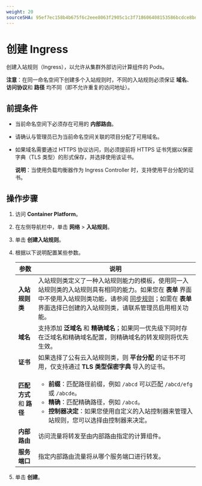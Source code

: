 ```yaml
---
weight: 20
sourceSHA: 95ef7ec158b4b675f6c2eee8063f2905c1c3f718606408153586bcdce8bd6a4e
---
```


# 创建 Ingress

创建入站规则（Ingress），以允许从集群外部访问计算组件的 Pods。

**注意**：在同一命名空间下创建多个入站规则时，不同的入站规则必须保证 **域名**、**访问协议**和 **路径** 均不同（即不允许重复的访问地址）。

## 前提条件

- 当前命名空间下必须存在可用的 **内部路由**。

- 请确认与管理员已为当前命名空间关联的项目分配了可用域名。

- 如果域名需要通过 HTTPS 协议访问，则必须提前将 HTTPS 证书凭据以保密字典（TLS 类型）的形式保存，并选择使用该证书。

  **说明**：当使用负载均衡器作为 Ingress Controller 时，支持使用平台分配的证书。

## 操作步骤

1. 访问 **Container Platform**。

2. 在左侧导航栏中，单击 **网络** > **入站规则**。

3. 单击 **创建入站规则**。

4. 根据以下说明配置某些参数。

   | 参数                       | 说明                                                                                                                                                                                                                                                                                                                                                                                                                        |
   | ------------------------- | --------------------------------------------------------------------------------------------------------------------------------------------------------------------------------------------------------------------------------------------------------------------------------------------------------------------------------------------------------------------------------------------------------------------------- |
   | **入站规则类**             | 入站规则类定义了一种入站规则能力的模板，使用同一入站规则类的入站规则具有相同的能力。如果您在 **表单** 界面中不使用入站规则类功能，请参阅 [同步规则](./ingress_rule.mdx)；如需在 **表单** 界面选择已创建的入站规则类，请联系管理员启用相关功能。                                                                                                                |
   | **域名**                   | 支持添加 **泛域名** 和 **精确域名**；如果同一优先级下同时存在泛域名和精确域名配置，则精确域名的转发规则将优先生效。                                                                                                                                                                                                                                                                            |
   | **证书**                   | 如果选择了公有云入站规则类，则 **平台分配** 的证书不可用，仅支持通过 **TLS 类型保密字典** 导入的证书。                                                                                                                                                                                                                                                                                                     |
   | **匹配方式** 和 **路径**   | <ul><li>**前缀**：匹配路径前缀，例如 `/abcd` 可以匹配 `/abcd/efg` 或 `/abcde`。</li><li>**精确**：匹配精确路径，例如 `/abcd`。</li><li>**控制器决定**：如果您使用自定义的入站控制器来管理入站规则，您可以选择由控制器来决定。</li></ul>                                                                                                                                                                     |
   | **内部路由**               | 访问流量将转发至由内部路由指定的计算组件。                                                                                                                                                                                                                                                                                                                                                                                       |
   | **服务端口**               | 指定内部路由流量将从哪个服务端口进行转发。                                                                                                                                                                                                                                                                                                                                                                                            |

5. 单击 **创建**。
